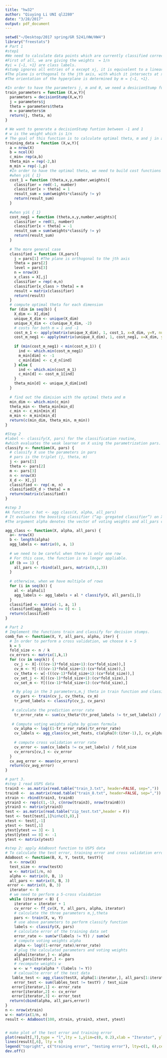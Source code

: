 ```yaml
---
title: "hw32"
author: "Qiuying Li UNI ql2280"
date: "3/28/2017"
output: pdf_document
---
```


```r
setwd("~/Desktop/2017 spring/GR 5241/HW/HW4")
library("freestats")
# Part 1
#step1
#We need to calculate data points which are currently classified correctly are weighted down
#First of all, we are giving the weights  = 1/n
#yi = {−1, +1} are class labels.
#stump ignores all entries of x except xj, it is equivalent to a linear classifier defined by an affine hyperplane. 
#The plane is orthogonal to the jth axis, with which it intersects at xj = theta. 
#The orientation of the hyperplane is determined by m = {−1, +1}. 

#In order to have the parameters j, m and θ, we need a desicionStump function
train_parameters = function (X,w,Y){
  parameters = decisionStump(X,w,Y)
  j = parameters$j
  theta = parameters$theta
  m = parameters$m
  return(j, theta, m)
}

# We want to generate a decisionStump funtion between -1 and 1
# w is the weight which is 1/n
# The goal of this function is to calculate optimal theta, m and j in all dimensions.
training_data = function (X,w,Y){
  a = nrow(X)
  b = ncol(X)
  c_min= rep(a,b)
  theta_min = rep(-2,b)
  m_min = rep(-1,p)
  #In order to have the optimal theta, we need to build cost functions for -1 and 1
  #when yi∈ { 1}
  cost_1 = function (theta,x,y,number,weights){
    classifier = red(-1, number)
    classifier[x > theta] = 1
    result_sum = sum(weights*classify != y)
    return(result_sum)
  }
  
  #when yi∈ { 1}
  cost_neg1 = function (theta,x,y,number,weights){
    classifier = red(1, number)
    classifier[x < theta] = -1
    result_sum = sum(weights*classify != y)
    return(result_sum)
  }
 
  # The more general case
  classified = function (X,pars){
    j = pars[1] #The plane is orthogonal to the jth axis
    theta = pars[2]
    level = pars[3]
    n = nrow(X)
    x_class = X[,j]
    classifier = rep(-m,n)
    classifier[x_class > theta] = m
    result = matrix(classifier)
    return(result)
  }
  # compute optimal theta for each dimension
  for (dim in seq(b)) {
    X_dim <- X[,dim]
    unique_X_dim <- unique(X_dim)
    unique_X_dim <- c(unique_X_dim, -2)
    # costs for both m = 1 and -1
    cost_m_1 <- apply(matrix(unique_X_dim), 1, cost_1, x=X_dim, y=Y, number=n, weights=w)
    cost_m_neg1 <- apply(matrix(unique_X_dim), 1, cost_neg1, x=X_dim, y=Y, number=n, weights=w)
  
    if (min(cost_m_neg1) < min(cost_m_1)) {
      ind <- which.min(cost_m_neg1)
      m_min[dim] <- -1
      c_min[dim] <- c_d_n[ind]
    } else {
      ind <- which.min(cost_m_1)
      c_min[d] <- cost_m_1[ind]
    }
    theta_min[d] <- unique_X_dim[ind]
  }
  
  # find out the dimision with the optimal theta and m 
  min_dim <- which.min(c_min)
  theta_min <- theta_min[min_d]
  c_min <- c_min[min_d]
  m_min <- m_min[min_d]
  return(c(min_dim, theta_min, m_min))
}

#Step 2
#label <- classify(X, pars) for the classification routine,
#which evaluates the weak learner on X using the parametrization pars.
classify <- function(X, pars) {
  # classify X use the parameters in pars
  # pars is the triplet (j, theta, m)
  j <- pars[1]
  theta <- pars[2]
  m <- pars[3]
  n <- nrow(X)
  X_d <- X[,j]
  classified <- rep(-m, n)
  classified[X_d > theta] = m
  return(matrix(classified))
}

#step 3
#A function c hat <- agg class(X, alpha, all_pars) 
# It evaluates the boosting classifier (“ag- gregated classifier”) on X. 
#The argument alpha denotes the vector of voting weights and all_pars contains the parameters of all weak learners.

agg_class <- function(X, alpha, all_pars) {
  a<- nrow(X)
  b <- length(alpha)
  agg_labels <- matrix(0, a, 1)
  
  # we need to be careful when there is only one row
  # For this case, the function is no longer appliable.
  if (b == 1) {
    all_pars <- rbind(all_pars, matrix(0,1,3))
  }
  
  # otherwise, when we have multiple of rows
  for (i in seq(b)) {
    al <- alpha[i]
    agg_labels <- agg_labels + al * classify(X, all_pars[i,])	
  }
  classified <- matrix(-1, a, 1)
  classified[agg_labels >= 0] <- 1
  return(classified)
}

# Part 2
# Implement the functions train and classify for decision stumps.
comb_fun <- function(X, Y, all_pars, alpha, iter) {
  # In order to perform a cross validation, we choose k = 5
  k = 5
  fold_size <- n / k
  cv_errors <- matrix(1,k,1)
  for (cv in seq(k)) {
    cv_j <- X[-(((cv-1)*fold_size+1):(cv*fold_size)),]
    cv_m <- Y[-(((cv-1)*fold_size+1):(cv*fold_size)),]
    cv_theta <- w[-(((cv-1)*fold_size+1):(cv*fold_size)),]
    cv_set_j <- X[((cv-1)*fold_size+1):(cv*fold_size),]
    cv_set_m <- Y[((cv-1)*fold_size+1):(cv*fold_size),]

   # By plog in the 3 parameters,m,j theta in train function and classify function
    cv_pars <- train(cv_j, cv_theta, cv_m)		
    tr_pred_labels <- classify(cv_j, cv_pars)	
    
   # calculate the prediction error rate
    tr_error_rate <- sum(cv_theta*(tr_pred_labels != tr_set_labels)) / sum(cv_theta)
    
   # Compute voting weights alpha by given formula
    cv_alpha <- log((1-tr_error_rate)/tr_error_rate)
    cv_labels <- agg_class(cv_set_feats, c(alpha[0:(iter-1),], cv_alpha), rbind(all_pars[0:(iter-1),], cv_pars))
    
    # compute cross validation error rate
    cv_error <- sum(cv_labels != cv_set_labels) / fold_size
    cv_errors[cv,] <- cv_error
  }
  cv_avg_error <- mean(cv_errors)
  return(cv_avg_error)
}

# part 3.
#step 1 read USPS data
train3 <- as.matrix(read.table("train_3.txt", header=FALSE, sep=","))
train8 <-  as.matrix(read.table("train_8.txt", header=FALSE, sep=","))
xtrain <- rbind(train3, train8)	
ytrain3 <- rep(c(1,-1), c(nrow(train3), nrow(train8)))	
ytrain3 <- matrix(ytrain3)
test <- as.matrix(read.table("zip_test.txt",header = F))
test <- test[test[,1]%in%c(3,8),]	
xtest <- test[,-1]
ytest <- test[,1]
ytest[ytest == 3] <- 1
ytest[ytest == 8] <- -1
ytest <- matrix(ytest)

#step 2: apply AdaBoost function to USPS data
# To calculate the test error, training error and cross validation error
AdaBoost <- function(B, X, Y, testX, testY){
  n <- nrow(X)
  test_size <- nrow(testX)
  w <- matrix(1/n, n)		
  alpha <- matrix(0, B, 1)
  all_pars <- matrix(0, B, 3)
 error <- matrix(0, B, 3)	
  iterator <- 0
  # we need to perform a 5-cross vlaidation 
  while (iterator < B) {
    iterator = iterator + 1
    cv_error <- ff_cv(X, Y, all_pars, alpha, iterator)
    # calculate the three parameters m,j,theta
    pars <- train(X, w, Y)	
    # use above parameters to perform classify function
    labels <- classify(X, pars)
    # calculate error of the training data set
    error_rate <- sum(w*(labels != Y)) / sum(w)
    # compute voting weights alpha
    alpha <- log((1-error_rate)/error_rate)
    # plug the calculated parameters and voting weights
    alpha[iterator,] <- alpha
    all_pars[iterator,] <- pars
    # recompute weights w
    w <- w * exp(alpha * (labels != Y))	
    # calcualte error of the test data
   lable_test <- agg_class(testX, alpha[1:iterator,], all_pars[1:iterator,])
    error_test <- sum(lables_test != testY) / test_size
   error[iterator,1] <- error_rate
   error[iterator,2] <- cv_error
   error[iterator,3] <- error_test
  return(cbind(alpha, all_pars,error))
}
n <- nrow(xtrain)
w <- matrix(1/n, n)	 
result <- AdaBoost(100, xtrain, ytrain3, xtest, ytest)


# make plot of the test error and training error
plot(result[,7],type = "l",lty = 1,ylim=c(0, 0.2),xlab = "Iterator", ylab = "Error Rate")
lines(result[,6], lty = 6)
legend("topright", c("training error", "testing error"), lty=c(1, 6),cex=0.7)
dev.off()
```
